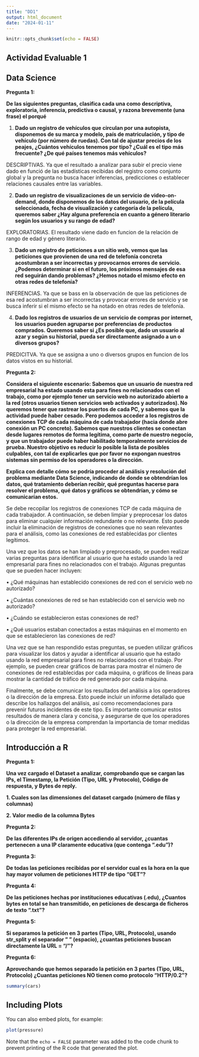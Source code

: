 ```yaml
---
title: "DD1"
output: html_document
date: "2024-01-11"
---
```


```r
knitr::opts_chunk$set(echo = FALSE)
```

## Actividad Evaluable 1

## Data Science

**Pregunta 1:**

**De las siguientes preguntas, clasifica cada una como descriptiva, exploratoria, inferencia, predictiva o causal, y razona brevemente (una frase) el porqué**

1.  **Dado un registro de vehículos que circulan por una autopista, disponemos de su marca y modelo, país de matriculación, y tipo de vehículo (por número de ruedas). Con tal de ajustar precios de los peajes, ¿Cuántos vehículos tenemos por tipo? ¿Cuál es el tipo más frecuente? ¿De qué países tenemos más vehículos?**

DESCRIPTIVAS. Ya que el resultado a analizar para subir el precio viene dado en funció de las estadísticas recibidas del registro como conjunto global y la pregunta no busca hacer inferencias, predicciones o establecer relaciones causales entre las variables.

2.  **Dado un registro de visualizaciones de un servicio de video-on-demand, donde disponemos de los datos del usuario, de la película seleccionada, fecha de visualización y categoría de la película, queremos saber ¿Hay alguna preferencia en cuanto a género literario según los usuarios y su rango de edad?**

EXPLORATORIAS. El resultado viene dado en funcion de la relación de rango de edad y género literario.

3.  **Dado un registro de peticiones a un sitio web, vemos que las peticiones que provienen de una red de telefonía concreta acostumbran a ser incorrectas y provocarnos errores de servicio. ¿Podemos determinar si en el futuro, los próximos mensajes de esa red seguirán dando problemas? ¿Hemos notado el mismo efecto en otras redes de telefonía?**

INFERENCIAS. Ya que se bass en la observación de que las peticiones de esa red acostumbran a ser incorrectas y provocar errores de servicio y se busca inferir si el mismo efecto se ha notado en otras redes de telefonía.

4.  **Dado los registros de usuarios de un servicio de compras por internet, los usuarios pueden agruparse por preferencias de productos comprados. Queremos saber si ¿Es posible que, dado un usuario al azar y según su historial, pueda ser directamente asignado a un o diversos grupos?**

PREDICITVA. Ya que se assigna a uno o diversos grupos en funcion de los datos vistos en su historial.

**Pregunta 2:**

**Considera el siguiente escenario: Sabemos que un usuario de nuestra red empresarial ha estado usando esta para fines no relacionados con el trabajo, como por ejemplo tener un servicio web no autorizado abierto a la red (otros usuarios tienen servicios web activados y autorizados). No queremos tener que rastrear los puertos de cada PC, y sabemos que la actividad puede haber cesado. Pero podemos acceder a los registros de conexiones TCP de cada máquina de cada trabajador (hacia donde abre conexión un PC concreto). Sabemos que nuestros clientes se conectan desde lugares remotos de forma legítima, como parte de nuestro negocio, y que un trabajador puede haber habilitado temporalmente servicios de prueba. Nuestro objetivo es reducir lo posible la lista de posibles culpables, con tal de explicarles que por favor no expongan nuestros sistemas sin permiso de los operadores o la dirección.**

**Explica con detalle cómo se podría proceder al análisis y resolución del problema mediante Data Science, indicando de donde se obtendrían los datos, qué tratamiento deberían recibir, qué preguntas hacerse para resolver el problema, qué datos y gráficos se obtendrían, y cómo se comunicarían estos.**

Se debe recopilar los registros de conexiones TCP de cada máquina de cada trabajador. A continuación, se deben limpiar y preprocesar los datos para eliminar cualquier información redundante o no relevante. Esto puede incluir la eliminación de registros de conexiones que no sean relevantes para el análisis, como las conexiones de red establecidas por clientes legítimos.

Una vez que los datos se han limpiado y preprocesado, se pueden realizar varias preguntas para identificar al usuario que ha estado usando la red empresarial para fines no relacionados con el trabajo. Algunas preguntas que se pueden hacer incluyen:

• ¿Qué máquinas han establecido conexiones de red con el servicio web no autorizado?

• ¿Cuántas conexiones de red se han establecido con el servicio web no autorizado?

• ¿Cuándo se establecieron estas conexiones de red?

• ¿Qué usuarios estaban conectados a estas máquinas en el momento en que se establecieron las conexiones de red?

Una vez que se han respondido estas preguntas, se pueden utilizar gráficos para visualizar los datos y ayudar a identificar al usuario que ha estado usando la red empresarial para fines no relacionados con el trabajo. Por ejemplo, se pueden crear gráficos de barras para mostrar el número de conexiones de red establecidas por cada máquina, o gráficos de líneas para mostrar la cantidad de tráfico de red generado por cada máquina.

Finalmente, se debe comunicar los resultados del análisis a los operadores o la dirección de la empresa. Esto puede incluir un informe detallado que describe los hallazgos del análisis, así como recomendaciones para prevenir futuros incidentes de este tipo. Es importante comunicar estos resultados de manera clara y concisa, y asegurarse de que los operadores o la dirección de la empresa comprendan la importancia de tomar medidas para proteger la red empresarial.

## Introducción a R

**Pregunta 1:**

**Una vez cargado el Dataset a analizar, comprobando que se cargan las IPs, el Timestamp, la Petición (Tipo, URL y Protocolo), Código de respuesta, y Bytes de reply.**

**1. Cuales son las dimensiones del dataset cargado (número de filas y columnas)**

**2. Valor medio de la columna Bytes**

**Pregunta 2:**

**De las diferentes IPs de origen accediendo al servidor, ¿cuantas pertenecen a una IP claramente educativa (que contenga ".edu")?**

**Pregunta 3:**

**De todas las peticiones recibidas por el servidor cual es la hora en la que hay mayor volumen de peticiones HTTP de tipo "GET"?**

**Pregunta 4:**

**De las peticiones hechas por instituciones educativas (.edu), ¿Cuantos bytes en total se han transmitido, en peticiones de descarga de ficheros de texto ".txt"?**

**Pregunta 5:**

**Si separamos la petición en 3 partes (Tipo, URL, Protocolo), usando str_split y el separador " " (espacio), ¿cuantas peticiones buscan directamente la URL = "/"?**

**Pregunta 6:**

**Aprovechando que hemos separado la petición en 3 partes (Tipo, URL, Protocolo) ¿Cuantas peticiones NO tienen como protocolo "HTTP/0.2"?**

```r
summary(cars)
```

## Including Plots

You can also embed plots, for example:

```r
plot(pressure)
```

Note that the `echo = FALSE` parameter was added to the code chunk to prevent printing of the R code that generated the plot.
